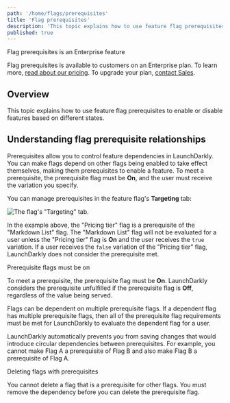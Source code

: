 ```yaml
---
path: '/home/flags/prerequisites'
title: 'Flag prerequisites'
description: 'This topic explains how to use feature flag prerequisites to enable or disable features based on different states.'
published: true
---
```


<Callout intent="primary">
<CalloutTitle>Flag prerequisites is an Enterprise feature</CalloutTitle>
<CalloutDescription>

Flag prerequisites is available to customers on an Enterprise plan. To learn more, [read about our pricing](https://launchdarkly.com/pricing/). To upgrade your plan, [contact Sales](https://launchdarkly.com/contact-sales/).

</CalloutDescription>
</Callout>

## Overview

This topic explains how to use feature flag prerequisites to enable or disable features based on different states.

## Understanding flag prerequisite relationships

Prerequisites allow you to control feature dependencies in LaunchDarkly. You can make flags depend on other flags being enabled to take effect themselves, making them prerequisites to enable a feature. To meet a prerequisite, the prerequisite flag must be **On**, and the user must receive the variation you specify.

You can manage prerequisites in the feature flag's **Targeting** tab:

![The flag's "Targeting" tab.](flag-targeting-prerequisite.png)


In the example above, the "Pricing tier" flag is a prerequisite of the "Markdown List" flag. The "Markdown List" flag will not be evaluated for a user unless the "Pricing tier" flag is **On** and the user receives the `true` variation. If a user receives the `false` variation of the "Pricing tier" flag, LaunchDarkly does not consider the prerequisite met.

<Callout intent="info">
<CalloutTitle>Prerequisite flags must be on</CalloutTitle>
<CalloutDescription>

To meet a prerequisite, the prerequisite flag must be **On**. LaunchDarkly considers the prerequisite unfulfilled if the prerequisite flag is **Off**, regardless of the value being served.

</CalloutDescription>
</Callout>

Flags can be dependent on multiple prerequisite flags. If a dependent flag has multiple prerequisite flags, then all of the prerequisite flag requirements must be met for LaunchDarkly to evaluate the dependent flag for a user.

LaunchDarkly automatically prevents you from saving changes that would introduce circular dependencies between prerequisites. For example, you cannot make Flag A a prerequisite of Flag B and also make Flag B a prerequisite of Flag A.

<Callout intent="alert">
<CalloutTitle>Deleting flags with prerequisites</CalloutTitle>
<CalloutDescription>

You cannot delete a flag that is a prerequisite for other flags. You must remove the dependency before you can delete the prerequisite flag.

</CalloutDescription>
</Callout>
